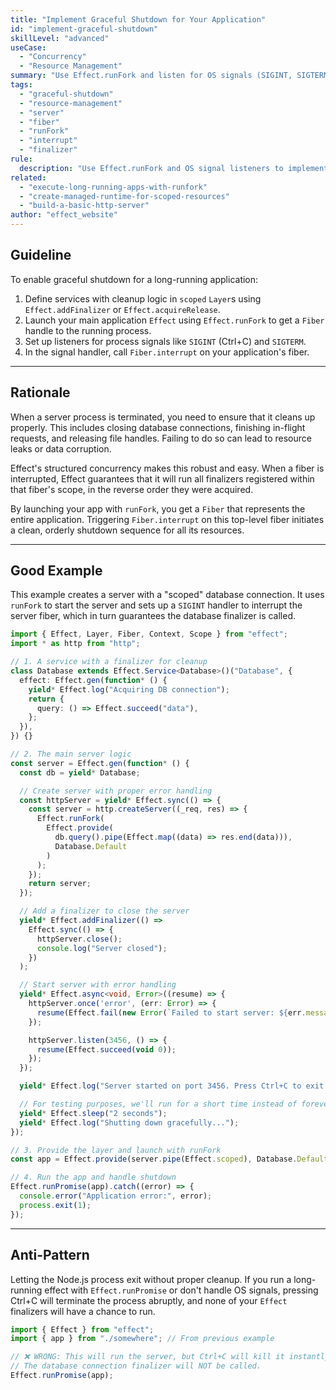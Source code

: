 ```yaml
---
title: "Implement Graceful Shutdown for Your Application"
id: "implement-graceful-shutdown"
skillLevel: "advanced"
useCase:
  - "Concurrency"
  - "Resource Management"
summary: "Use Effect.runFork and listen for OS signals (SIGINT, SIGTERM) to trigger a Fiber.interrupt, ensuring all resources are safely released."
tags:
  - "graceful-shutdown"
  - "resource-management"
  - "server"
  - "fiber"
  - "runFork"
  - "interrupt"
  - "finalizer"
rule:
  description: "Use Effect.runFork and OS signal listeners to implement graceful shutdown for long-running applications."
related:
  - "execute-long-running-apps-with-runfork"
  - "create-managed-runtime-for-scoped-resources"
  - "build-a-basic-http-server"
author: "effect_website"
---
```


## Guideline

To enable graceful shutdown for a long-running application:
1.  Define services with cleanup logic in `scoped` `Layer`s using `Effect.addFinalizer` or `Effect.acquireRelease`.
2.  Launch your main application `Effect` using `Effect.runFork` to get a `Fiber` handle to the running process.
3.  Set up listeners for process signals like `SIGINT` (Ctrl+C) and `SIGTERM`.
4.  In the signal handler, call `Fiber.interrupt` on your application's fiber.

---

## Rationale

When a server process is terminated, you need to ensure that it cleans up properly. This includes closing database connections, finishing in-flight requests, and releasing file handles. Failing to do so can lead to resource leaks or data corruption.

Effect's structured concurrency makes this robust and easy. When a fiber is interrupted, Effect guarantees that it will run all finalizers registered within that fiber's scope, in the reverse order they were acquired.

By launching your app with `runFork`, you get a `Fiber` that represents the entire application. Triggering `Fiber.interrupt` on this top-level fiber initiates a clean, orderly shutdown sequence for all its resources.

---

## Good Example

This example creates a server with a "scoped" database connection. It uses `runFork` to start the server and sets up a `SIGINT` handler to interrupt the server fiber, which in turn guarantees the database finalizer is called.

```typescript
import { Effect, Layer, Fiber, Context, Scope } from "effect";
import * as http from "http";

// 1. A service with a finalizer for cleanup
class Database extends Effect.Service<Database>()("Database", {
  effect: Effect.gen(function* () {
    yield* Effect.log("Acquiring DB connection");
    return {
      query: () => Effect.succeed("data"),
    };
  }),
}) {}

// 2. The main server logic
const server = Effect.gen(function* () {
  const db = yield* Database;

  // Create server with proper error handling
  const httpServer = yield* Effect.sync(() => {
    const server = http.createServer((_req, res) => {
      Effect.runFork(
        Effect.provide(
          db.query().pipe(Effect.map((data) => res.end(data))),
          Database.Default
        )
      );
    });
    return server;
  });

  // Add a finalizer to close the server
  yield* Effect.addFinalizer(() =>
    Effect.sync(() => {
      httpServer.close();
      console.log("Server closed");
    })
  );

  // Start server with error handling
  yield* Effect.async<void, Error>((resume) => {
    httpServer.once('error', (err: Error) => {
      resume(Effect.fail(new Error(`Failed to start server: ${err.message}`)));
    });

    httpServer.listen(3456, () => {
      resume(Effect.succeed(void 0));
    });
  });

  yield* Effect.log("Server started on port 3456. Press Ctrl+C to exit.");

  // For testing purposes, we'll run for a short time instead of forever
  yield* Effect.sleep("2 seconds");
  yield* Effect.log("Shutting down gracefully...");
});

// 3. Provide the layer and launch with runFork
const app = Effect.provide(server.pipe(Effect.scoped), Database.Default);

// 4. Run the app and handle shutdown
Effect.runPromise(app).catch((error) => {
  console.error("Application error:", error);
  process.exit(1);
});

```

---

## Anti-Pattern

Letting the Node.js process exit without proper cleanup. If you run a long-running effect with `Effect.runPromise` or don't handle OS signals, pressing Ctrl+C will terminate the process abruptly, and none of your `Effect` finalizers will have a chance to run.

```typescript
import { Effect } from "effect";
import { app } from "./somewhere"; // From previous example

// ❌ WRONG: This will run the server, but Ctrl+C will kill it instantly.
// The database connection finalizer will NOT be called.
Effect.runPromise(app);
```